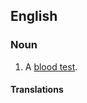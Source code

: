 ==English==

===Noun===
{{en-noun|-}}

# {{medicine}} A [[blood test]].

====Translations====
{{trans-see|blood test}}